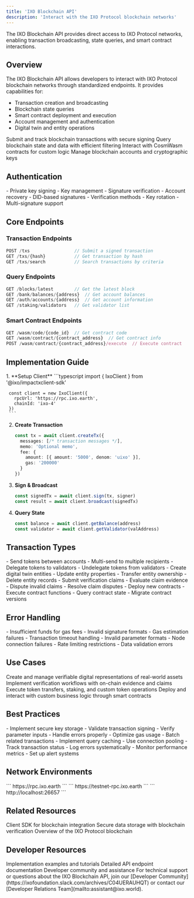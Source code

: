```yaml
---
title: 'IXO Blockchain API'
description: 'Interact with the IXO Protocol blockchain networks'
---
```


<Tip>
The IXO Blockchain API provides direct access to IXO Protocol networks, enabling transaction broadcasting, state queries, and smart contract interactions.
</Tip>

## Overview

The IXO Blockchain API allows developers to interact with IXO Protocol blockchain networks through standardized endpoints. It provides capabilities for:

- Transaction creation and broadcasting
- Blockchain state queries
- Smart contract deployment and execution
- Account management and authentication
- Digital twin and entity operations

<CardGroup>
  <Card title="Transactions" icon="arrow-right-arrow-left">
    Submit and track blockchain transactions with secure signing
  </Card>
  
  <Card title="Queries" icon="magnifying-glass">
    Query blockchain state and data with efficient filtering
  </Card>
  
  <Card title="Smart Contracts" icon="file-code">
    Interact with CosmWasm contracts for custom logic
  </Card>
  
  <Card title="Accounts" icon="user">
    Manage blockchain accounts and cryptographic keys
  </Card>
</CardGroup>

## Authentication

<AccordionGroup>
  <Accordion title="Key-based Authentication" icon="key">
    - Private key signing
    - Key management
    - Signature verification
    - Account recovery
  </Accordion>

  <Accordion title="DID Authentication" icon="id-card">
    - DID-based signatures
    - Verification methods
    - Key rotation
    - Multi-signature support
  </Accordion>
</AccordionGroup>

## Core Endpoints

### Transaction Endpoints

```typescript
POST /txs                 // Submit a signed transaction
GET /txs/{hash}           // Get transaction by hash
GET /txs/search           // Search transactions by criteria
```

### Query Endpoints

```typescript
GET /blocks/latest        // Get the latest block
GET /bank/balances/{address}  // Get account balances
GET /auth/accounts/{address}  // Get account information
GET /staking/validators   // Get validator list
```

### Smart Contract Endpoints

```typescript
GET /wasm/code/{code_id}  // Get contract code
GET /wasm/contract/{contract_address}  // Get contract info
POST /wasm/contract/{contract_address}/execute  // Execute contract
```

## Implementation Guide

<Steps>
  1. **Setup Client**
     ```typescript
     import { IxoClient } from '@ixo/impactxclient-sdk'
     
     const client = new IxoClient({
       rpcUrl: 'https://rpc.ixo.earth',
       chainId: 'ixo-4'
     })
     ```

  2. **Create Transaction**
     ```typescript
     const tx = await client.createTx({
       messages: [/* transaction messages */],
       memo: 'Optional memo',
       fee: {
         amount: [{ amount: '5000', denom: 'uixo' }],
         gas: '200000'
       }
     })
     ```

  3. **Sign & Broadcast**
     ```typescript
     const signedTx = await client.sign(tx, signer)
     const result = await client.broadcast(signedTx)
     ```

  4. **Query State**
     ```typescript
     const balance = await client.getBalance(address)
     const validator = await client.getValidator(valAddress)
     ```
</Steps>

## Transaction Types

<AccordionGroup>
  <Accordion title="Bank Transactions" icon="money-bill-transfer">
    - Send tokens between accounts
    - Multi-send to multiple recipients
    - Delegate tokens to validators
    - Undelegate tokens from validators
  </Accordion>

  <Accordion title="Entity Transactions" icon="cube">
    - Create digital twin entities
    - Update entity properties
    - Transfer entity ownership
    - Delete entity records
  </Accordion>

  <Accordion title="Claims Transactions" icon="file-check">
    - Submit verification claims
    - Evaluate claim evidence
    - Dispute invalid claims
    - Resolve claim disputes
  </Accordion>

  <Accordion title="Smart Contract Transactions" icon="file-code">
    - Deploy new contracts
    - Execute contract functions
    - Query contract state
    - Migrate contract versions
  </Accordion>
</AccordionGroup>

## Error Handling

<AccordionGroup>
  <Accordion title="Transaction Errors" icon="triangle-exclamation">
    - Insufficient funds for gas fees
    - Invalid signature formats
    - Gas estimation failures
    - Transaction timeout handling
  </Accordion>

  <Accordion title="Query Errors" icon="circle-exclamation">
    - Invalid parameter formats
    - Node connection failures
    - Rate limiting restrictions
    - Data validation errors
  </Accordion>
</AccordionGroup>

## Use Cases

<CardGroup>
  <Card title="Digital Twin Management" icon="cubes">
    Create and manage verifiable digital representations of real-world assets
  </Card>
  
  <Card title="Decentralized Verification" icon="check-double">
    Implement verification workflows with on-chain evidence and claims
  </Card>
  
  <Card title="Token Operations" icon="coins">
    Execute token transfers, staking, and custom token operations
  </Card>
  
  <Card title="Smart Contract Applications" icon="file-code">
    Deploy and interact with custom business logic through smart contracts
  </Card>
</CardGroup>

## Best Practices

<AccordionGroup>
  <Accordion title="Security" icon="shield">
    - Implement secure key storage
    - Validate transaction signing
    - Verify parameter inputs
    - Handle errors properly
  </Accordion>

  <Accordion title="Performance" icon="gauge">
    - Optimize gas usage
    - Batch related transactions
    - Implement query caching
    - Use connection pooling
  </Accordion>

  <Accordion title="Monitoring" icon="chart-line">
    - Track transaction status
    - Log errors systematically
    - Monitor performance metrics
    - Set up alert systems
  </Accordion>
</AccordionGroup>

## Network Environments

<CardGroup>
  <Card title="Mainnet" icon="server">
    ```
    https://rpc.ixo.earth
    ```
  </Card>
  
  <Card title="Testnet" icon="vial">
    ```
    https://testnet-rpc.ixo.earth
    ```
  </Card>
  
  <Card title="Local" icon="laptop-code">
    ```
    http://localhost:26657
    ```
  </Card>
</CardGroup>

## Related Resources

<CardGroup>
  <Card title="IXO MultiClient SDK" icon="network-wired" href="/spatial-web-stack/sdks/ixo-multiclient-sdk">
    Client SDK for blockchain integration
  </Card>
  
  <Card title="IXO Matrix" icon="database" href="/articles/ixo-matrix">
    Secure data storage with blockchain verification
  </Card>
  
  <Card title="IXO Protocol" icon="link" href="/articles/ixo-protocol">
    Overview of the IXO Protocol blockchain
  </Card>
</CardGroup>

## Developer Resources

<CardGroup>
  <Card title="Examples" icon="code" href="/guides/dev/examples">
    Implementation examples and tutorials
  </Card>
  
  <Card title="API Reference" icon="book" href="/api-docs/introduction">
    Detailed API endpoint documentation
  </Card>
  
  <Card title="Support" icon="headset" href="https://ixofoundation.slack.com/archives/C04UERAUHQT">
    Developer community and assistance
  </Card>
</CardGroup>

<Tip>
  For technical support or questions about the IXO Blockchain API, join our [Developer Community](https://ixofoundation.slack.com/archives/C04UERAUHQT) or contact our [Developer Relations Team](mailto:assistant@ixo.world).
</Tip> 